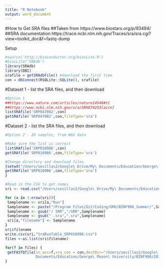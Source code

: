 ```yaml
---
title: "R Notebook"
output: word_document
---
```

#How to Get SRA files
##Taken from https://www.biostars.org/p/93494/
##SRA documentation https://trace.ncbi.nlm.nih.gov/Traces/sra/sra.cgi?view=toolkit_doc&f=fastq-dump

Setup 
```r
#source('http://bioconductor.org/biocLite.R')
#biocLite('SRAdb')
library(SRAdb)
library(DBI)
srafile = getSRAdbFile() #download the first time
con = dbConnect(RSQLite::SQLite(), srafile)
```

#Dataset 1 - list the SRA files, and then download
```r
#Option 1
##https://www.nature.com/articles/nature14546#t1
##https://www.ncbi.nlm.nih.gov/sra/SRX874253[accn]
listSRAfile('SRP047082',con)
getSRAfile('SRP047082',con,fileType='sra')
```


#Dataset 2 - list the SRA files, and then download
```r
#Option 2 - 28 samples, from WGS data 

#Make sure the list is correct
listSRAfile('SRP010986',con)
getSRAfile('SRP010986',con,fileType='sra')

#Change directory and download files
{setwd("/Users/sevillas2/Google\ Drive/My\ Documents/Education/George\ Mason\ University/BINF996/2018_Summer/SRA_SRP010986/")
getSRAfile('SRP010986',con,fileType='sra')
}

#Read in the CSV to get names
sri <- read.csv("/Users/sevillas2/Google\ Drive/My\ Documents/Education/George\ Mason\ University/BINF996/2018_Summer/SRA_SRP010986/SraRunTable_SRP010986.csv",stringsAsFactors = FALSE)

for (a in 1:nrow(sri)){
 Samplename <- sri[a,"Run"]
 Samplename <- paste("/Program Files/Git/Coding/GMU/BINF996_Summer/",Samplename,".sra")
 Samplename <- gsub("/ SRR","/SRR",Samplename)
 Samplename <- gsub(" .sra",".sra",Samplename)
 sri[a,"filename"] <- Samplename
}
sri$filename
write.csv(sri,"SraRunTable_SRP010986.csv")
files <-as.list(sri$filename)

for(f in files) {
 getFASTQfile(in_acc=f,sra_con = con,destDir="/Users/sevillas2/Google\ Drive/My\
              Documents/Education/George\ Mason\ University/BINF996/2018_Summer/SRA_SRP010986/")
}
```
